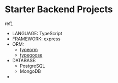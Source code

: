 # Starter Backend Projects

ref[1](#1)

- LANGUAGE: TypeScript
- FRAMEWORK: express
- ORM:
  - [typeorm](https://typeorm.io/)
  - [typegoose](https://typegoose.github.io/typegoose/)
- DATABASE:
  - PostgreSQL
  - MongoDB
-

[1]: https://typeofnan.dev/your-first-node-express-app-with-typescript/
